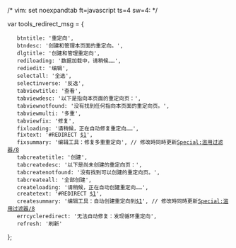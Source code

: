 /* vim: set noexpandtab ft=javascript ts=4 sw=4: */

var tools_redirect_msg = {
	btntitle: '重定向',
	btndesc: '创建和管理本页面的重定向。',
	dlgtitle: '创建和管理重定向',
	rediloading: '数据加载中，请稍候……',
	rediedit: '编辑',
	selectall: '全选',
	selectinverse: '反选',
	tabviewtitle: '查看',
	tabviewdesc: '以下是指向本页面的重定向页：',
	tabviewnotfound: '没有找到任何指向本页面的重定向页。',
	tabviewmulti: '多重',
	tabviewfix: '修复',
	fixloading: '请稍候，正在自动修复重定向……',
	fixtext: '#REDIRECT [[$1|$1]]',
	fixsummary: '编辑工具：修复多重重定向', // 修改時同時更新[[Special:滥用过滤器/8|Special:滥用过滤器/8]]
	tabcreatetitle: '创建',
	tabcreatedesc: '以下是尚未创建的重定向页：',
	tabcreatenotfound: '没有找到可以创建的重定向页。',
	tabcreateall: '全部创建',
	createloading: '请稍候，正在自动创建重定向……',
	createtext: '#REDIRECT [[$1|$1]]',
	createsummary: '编辑工具：自动创建重定向到[[$1|$1]]', // 修改時同時更新[[Special:滥用过滤器/8|Special:滥用过滤器/8]]
	errcycleredirect: '无法自动修复：发现循环重定向',
	refresh: '刷新'
};